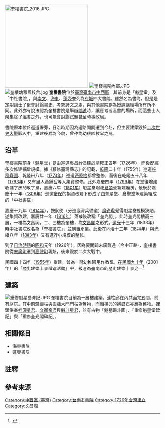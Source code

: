 {{coord|22.989493|120.2094873|display=title}}
[[File:奎樓書院_2016.JPG|270px]]
[[File:奎樓書院內部.JPG|thumb]]
[[File:奎樓幼稚園校舍.jpg|thumb]]
'''奎樓書院'''位於[[臺灣|臺灣]][[臺南市|臺南市]][[中西區_(台灣)|中西區]]，其前身是「魁星堂」及「中社書院」，與[[崇文書院_(臺灣)|崇文]]、[[海東書院|海東]]、[[蓬壺書院|蓬壺]]並列為[[臺灣府城|府城]]四大書院{{r|傅}}{{r|許}}{{r|書}}。雖然名為書院，但是是定期讓士子聚會討論書史、考究詩文之處，與其他書院作為授課講經場所有所不同{{r|許}}。此外亦有說法認為奎樓書院是舉辦[[院試|院試]]{{NoteTag|1=秀才考試的最後關卡，在清初由臺灣道兼辦{{r|林}}。}}時，讓應考者溫書的場所，而這些士人聚集除了溫書之外，也可能會討論試題甚至時事政局{{r|林}}。

書院原本位於巡道署旁{{NoteTag|1=今中正路與忠義路口一帶，永福國小附近{{r|許}}。}}，日治時期因為道路開闢遷到今址，但主要建築毀於[[二次世界大戰|二次世界大戰]]戰火中，重建後成為今貌，曾作為幼稚園教室之用{{r|許}}{{r|傅}}。

== 沿革 ==
奎樓書院前身「魁星堂」是由巡道吳昌祚倡建於清[[雍正|雍正]]四年（1726年），而後歷經多次修建擴增規模。據《續修臺灣縣志》的記載，[[乾隆|乾隆]]二十年（1755年）巡道[[拕穆齊圖|拕穆齊圖]]、乾隆卅八年（[[1773年|1773年]]）巡道[[奇寵格|奇寵格]]都曾整修，而後在乾隆五十八年（[[1793年|1793年]]）又有里人黃鍾岳等人集資整修{{r|許}}。此外嘉慶四年（[[1799年|1799年]]）在堂後增建收儲字灰的敬字堂，嘉慶六年（[[1801年|1801年]]）魁星堂增祀[[倉頡|倉頡]]並新建廂房。最後於嘉慶十一年（[[1806年|1806年]]）巡道[[慶保|慶保]]的捐資改建下形成了由魁星堂、倉聖堂等建築組成的「中社書院」{{NoteTag|1=根據《續修臺灣縣志》的記載，中社書院中軸線上依序是魁星堂、倉聖堂，東有朱文公祠，西有敬字堂。{{r|市}}。}}

嘉慶十九年（[[1814年|1814年]]），按察使（分巡臺灣兵備道）[[糜奇瑜|糜奇瑜]]覺得魁星堂規模狹陋，遂集資改建，嘉慶廿一年（[[1816年|1816年]]）落成後改稱「奎光閣」{{r|許}}{{r|書}}。此時奎光閣樓高三層，一樓為文昌祠，二、三樓為奎樓{{r|書}}，為[[文昌閣|文昌閣]]之形式。[[道光|道光]]十三年（1833年）時中社書院改名為「奎樓書院」，並購置產業{{r|傅}}{{r|許}}{{r|書}}。此後在同治十三年（[[1874年|1874年]]）與光緒八年（[[1883年|1883年]]）又有進行小規模的整修{{r|許}}。

到了[[臺灣日治時期|日治時期]]的[[昭和|昭和]]元年（1926年），因為要開闢末廣町通（今中正路），奎樓書院從[[末廣町_(臺南市)|末廣町]]遷到[[高砂町_(臺南市)|高砂町]]現址{{NoteTag|1=所在地為「高砂町三丁目167番地」，旁有文昌祠{{r|市}}。原本的地目是「雜地」，[[昭和七年|昭和七年]]（1932年）變更為「祠地」，業主登記為文昌帝君{{r|市}}。}}，後來毀於二次大戰中{{r|傅}}{{r|許}}{{r|市}}。

民國四十四年（[[1955年|1955年]]）重建，曾為一間幼稚園用作教室{{r|傅}}{{r|許}}。在[[民國九十年|民國九十年]]（2001年）的「[[中華民國各縣市歷史建築十景|歷史建築十景徵選活動]]」中，被選為臺南市的歷史建築十景之一<ref>{{cite book|title=《2001歷史建築百景專輯》 |year=2002 |publisher=行政院文化建設委員會 |location=臺北市 |isbn=957-01-1200-X  }}</ref>

==建築==
[[File:重修魁星堂碑記.JPG|thumb]]
奎樓書院目前為一層樓建築，連柱廊在內共面寬五間，前有庭院。其中前簷廊柱與圍牆大門門柱為舊物，而階梯旁的抱鼓石亦應為舊物{{r|傅}}。裡頭供奉[[文昌帝君|梓潼星君]]、[[文衡帝君|文衡帝君]]與[[魁斗星君|魁斗星君]]，並有古物「魁星踢斗圖」、「重修魁星堂碑記」{{NoteTag|1=奇寵格所撰，記錄乾隆卅八年（1773年）的重修{{r|林}}。}}與「重修奎光閣碑記」{{NoteTag|1=縻奇瑜所撰，記錄嘉慶廿一年（1816年）落成的重修{{r|林}}。}}{{r|許}}{{r|林}}。

== 相關條目 ==
* [[海東書院|海東書院]]
* [[蓬壺書院|蓬壺書院]]

== 註釋 ==
{{NoteFoot}}

==參考來源==
{{reflist|refs=
<ref name="傅">{{cite book|author=[[傅朝卿|傅朝卿]] |title=《台南市古蹟與歷史建築總覽》 |publisher=台灣建築與文化資產出版社 |location=台南市 |isbn=957-30880-4-5 |pages=頁48 |date=2001年11月}}</ref>
<ref name="許">{{cite book|author=許永河 |title=《遇見182 從府城到龍崎》|publisher=臺南市政府文化局 |isbn=978-986-04-3030-1 |date=2014年12月 |pages=頁162－163}}</ref>
<ref name="市">{{cite book|author= |title=《臺灣地名辭書卷廿一：臺南市》 |publisher=國史館臺灣文獻館 |location= |isbn= 957-02-3370-2  |date=1999年2月 |pages=頁164 }}</ref>
<ref name="書">{{cite web|url=http://academies.tpg.gov.tw/academy/25|title=臺南市奎樓書院|author=臺灣省政府|work=中華民國的書院|accessdate=2016-02-24|deadurl=yes|archiveurl=https://web.archive.org/web/20160304182653/http://academies.tpg.gov.tw/academy/25|archivedate=2016-03-04}}</ref>
<ref name="林">{{cite web|url=http://w3.th.gov.tw/epaper/view2.php?ID=114&AID=1597|title=〈奎樓書院及其功能之變遷〉|author=林文龍|work=臺灣文獻館電子報|accessdate=2016-02-25|archive-date=2017-01-11|archive-url=https://web.archive.org/web/20170111122434/http://w3.th.gov.tw/epaper/view2.php?ID=114&AID=1597|dead-url=yes}}</ref>
}}

{{commonscat|Kuilou Academy}}
{{臺灣的書院}}

[[Category:中西區_(臺灣)|Category:中西區 (臺灣)]]
[[Category:台南市書院|Category:台南市書院]]
[[Category:1726年台灣建立|Category:1726年台灣建立]]
[[Category:文昌阁|Category:文昌阁]]